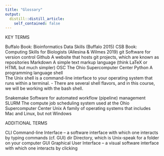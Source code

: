 ```yaml
---
title: "Glossary"
output:
  distill::distill_article:
    self_contained: false
---
```



KEY TERMS

 Buffalo	 Book: Bioinformatics Data Skills (Buffalo 2015)
 CSB	 Book: Computing Skills for Biologists (Allesina & Wilmes 2019)
 git	 Software for version control
 Github	 A website that hosts git projects, which are known as repositories
 Markdown	 A simple text markup language (think LaTeX or HTML but much simpler)
 OSC	 The Ohio Supercomputer Center
 Python	 A programming language
 shell	
 The Unix shell is a command-line interface to your operating system that runs within a terminal.
 - There are several shell flavors, and in this course, we will be working with the bash shell.

 Snakemake	 Software for automated workflow (pipeline) management
 SLURM	 The compute job scheduling system used at the Ohio Supercomputer Center
 Unix	 A family of operating systems that includes Mac and Linux, but not Windows
 
 ADDITIONAL TERMS
 
 CLI	 Command-line Interface -- a software interface with which one interacts by typing commands (cf. GUI)
 dir	 Directory, which is Unix-speak for a folder on your computer
 GUI	 Graphical User Interface -- a visual software interface with which one interacts by clicking
